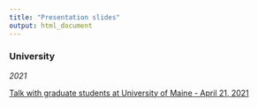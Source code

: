 ```yaml
---
title: "Presentation slides"
output: html_document
---
```


### University

*2021*

<a href="slides_20210421_umaine.html">Talk with graduate students at University of Maine - April 21, 2021</a>
